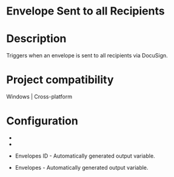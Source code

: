 ﻿# Envelope Sent to all Recipients

# Description

Triggers when an envelope is sent to all recipients via DocuSign.

# Project compatibility

Windows | Cross-platform

# Configuration

* 
* 





* Envelopes ID - Automatically generated output variable.
* Envelopes - Automatically generated output variable.
